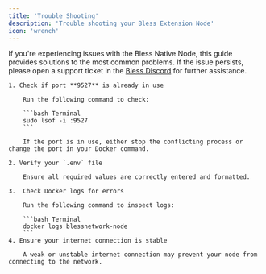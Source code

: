 ```yaml
---
title: 'Trouble Shooting'
description: 'Trouble shooting your Bless Extension Node'
icon: 'wrench'
---
```


If you're experiencing issues with the Bless Native Node, this guide provides solutions to the most common problems. If the issue persists, please open a support ticket in the [Bless Discord](https://discord.com/invite/blessnetwork) for further assistance.

<Accordion title='Node won’t start?'>

    1. Check if port **9527** is already in use  

        Run the following command to check:  

        ```bash Terminal
        sudo lsof -i :9527
        ```

        If the port is in use, either stop the conflicting process or change the port in your Docker command.

    2. Verify your `.env` file  

        Ensure all required values are correctly entered and formatted. 

    3.  Check Docker logs for errors  

        Run the following command to inspect logs:  

        ```bash Terminal
        docker logs blessnetwork-node
        ```
    4. Ensure your internet connection is stable  

        A weak or unstable internet connection may prevent your node from connecting to the network.
</Accordion>